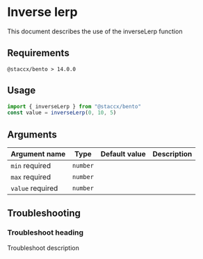 
<Meta title="math/inverseLerp/README" />

# Inverse lerp

<Subtitle>This document describes the use of the inverseLerp function</Subtitle>

## Requirements

`@staccx/bento > 14.0.0`

## Usage

```js
import { inverseLerp } from "@staccx/bento"
const value = inverseLerp(0, 10, 5)
```

## Arguments

| Argument name                                     | Type     | Default value | Description |
| ------------------------------------------------- | -------- | ------------- | ----------- |
| `min` <Badge status="positive">required</Badge>   | `number` |               |             |
| `max` <Badge status="positive">required</Badge>   | `number` |               |             |
| `value` <Badge status="positive">required</Badge> | `number` |               |             |

## Troubleshooting

### Troubleshoot heading

Troubleshoot description
